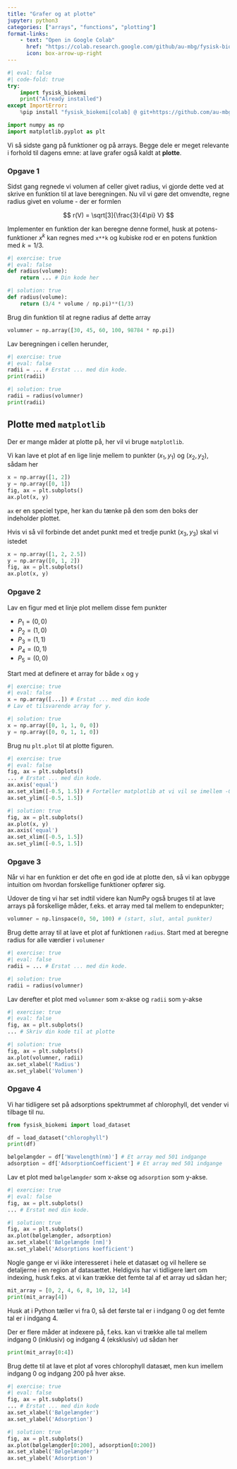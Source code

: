 ```yaml
---
title: "Grafer og at plotte"
jupyter: python3
categories: ["arrays", "functions", "plotting"]
format-links:
    - text: "Open in Google Colab"
      href: "https://colab.research.google.com/github/au-mbg/fysisk-biokemi/blob/main/built_notebooks/student/notebook_4.ipynb"
      icon: box-arrow-up-right
---
```


``` python
#| eval: false
#| code-fold: true
try:
    import fysisk_biokemi
    print("Already installed")
except ImportError:
    %pip install "fysisk_biokemi[colab] @ git+https://github.com/au-mbg/fysisk-biokemi.git"
```

```python
import numpy as np
import matplotlib.pyplot as plt
```

Vi så sidste gang på funktioner og på arrays. Begge dele er meget relevante 
i forhold til dagens emne: at lave grafer også kaldt at **plotte**. 

### Opgave 1

Sidst gang regnede vi volumen af celler givet radius, vi gjorde dette ved at 
skrive en funktion til at lave beregningen. Nu vil vi gøre det omvendte, regne 
radius givet en volume - der er formlen

$$
r(V) = \sqrt[3]{\frac{3}{4\pi} V}
$$

Implementer en funktion der kan beregne denne formel, husk at potens-funktioner $x^k$ kan 
regnes med `x**k` og kubiske rod er en potens funktion med $k=1/3$.

```python
#| exercise: true
#| eval: false
def radius(volume):
    return ... # Din kode her
```

```python
#| solution: true
def radius(volume):
    return (3/4 * volume / np.pi)**(1/3)
```


Brug din funktion til at regne radius af dette array 

```python
volumner = np.array([30, 45, 60, 100, 98784 * np.pi])
```

Lav beregningen i cellen herunder,

```python
#| exercise: true
#| eval: false
radii = ... # Erstat ... med din kode.
print(radii)
```

```python
#| solution: true
radii = radius(volumner)
print(radii)
```

## Plotte med `matplotlib`

Der er mange måder at plotte på, her vil vi bruge `matplotlib`.

Vi kan lave et plot af en lige linje mellem to punkter $(x_1, y_1)$ og $(x_2, y_2)$,
sådam her

```python
x = np.array([1, 2])
y = np.array([0, 1])
fig, ax = plt.subplots()
ax.plot(x, y)
```

::: {.callout-note}

`ax` er en speciel type, her kan du tænke på den som den boks der indeholder plottet. 

::: 

Hvis vi så vil forbinde det andet punkt med et tredje punkt $(x_3, y_3)$ skal vi istedet 

```python
x = np.array([1, 2, 2.5])
y = np.array([0, 1, 2])
fig, ax = plt.subplots()
ax.plot(x, y)
```

### Opgave 2

Lav en figur med et linje plot mellem disse fem punkter

- $P_1 = (0, 0)$
- $P_2 = (1, 0)$
- $P_3 = (1, 1)$
- $P_4 = (0, 1)$
- $P_5 = (0, 0)$

Start med at definere et array for både `x` og `y`

```python
#| exercise: true
#| eval: false
x = np.array([...]) # Erstat ... med din kode
# Lav et tilsvarende array for y.
```

```python
#| solution: true
x = np.array([0, 1, 1, 0, 0])
y = np.array([0, 0, 1, 1, 0])
```
Brug nu `plt.plot` til at plotte figuren. 

```python
#| exercise: true
#| eval: false
fig, ax = plt.subplots()
... # Erstat ... med din kode.
ax.axis('equal')
ax.set_xlim([-0.5, 1.5]) # Fortæller matplotlib at vi vil se imellem -0.5 og 1.5 på x-aksen
ax.set_ylim([-0.5, 1.5])
```

```python
#| solution: true
fig, ax = plt.subplots()
ax.plot(x, y)
ax.axis('equal')
ax.set_xlim([-0.5, 1.5])
ax.set_ylim([-0.5, 1.5])
```
### Opgave 3

Når vi har en funktion er det ofte en god ide at plotte den, så vi kan opbygge intuition om 
hvordan forskellige funktioner opfører sig. 

Udover de ting vi har set indtil videre kan NumPy også bruges til at lave arrays 
på forskellige måder, f.eks. et array med tal mellem to endepunkter; 

```python
volumner = np.linspace(0, 50, 100) # (start, slut, antal punkter)
```
Brug dette array til at lave et plot af funktionen `radius`. Start 
med at beregne radius for alle værdier i `volumener`

```python
#| exercise: true
#| eval: false
radii = ... # Erstat ... med din kode.
```

```python
#| solution: true
radii = radius(volumner)
```
Lav derefter et plot med `volumner` som x-akse og `radii` som y-akse

```python
#| exercise: true
#| eval: false
fig, ax = plt.subplots()
... # Skriv din kode til at plotte
```

```python
#| solution: true
fig, ax = plt.subplots()
ax.plot(volumner, radii)
ax.set_xlabel('Radius')
ax.set_ylabel('Volumen')
```

### Opgave 4

Vi har tidligere set på adsorptions spektrummet af chlorophyll, det vender vi tilbage til nu. 

```python
from fysisk_biokemi import load_dataset

df = load_dataset("chlorophyll")
print(df)

bølgelængder = df['Wavelength(nm)'] # Et array med 501 indgange
adsorption = df['AdsorptionCoefficient'] # Et array med 501 indgange
```

Lav et plot med `bølgelængder` som x-akse og `adsorption` som y-akse. 

```python
#| exercise: true
#| eval: false
fig, ax = plt.subplots()
... # Erstat med din kode.
```

```python
#| solution: true
fig, ax = plt.subplots()
ax.plot(bølgelængder, adsorption)
ax.set_xlabel('Bølgelængde [nm]')
ax.set_ylabel('Adsorptions koefficient')
```

Nogle gange er vi ikke interesseret i hele et datasæt og vil hellere se detaljerne 
i en region af datasættet. Heldigvis har vi tidligere lært om indexing, husk 
f.eks. at vi kan trække det femte tal af et array ud sådan her; 

```python
mit_array = [0, 2, 4, 6, 8, 10, 12, 14]
print(mit_array[4])
```

::: {.callout-note}
Husk at i Python tæller vi fra 0, så det første tal er i indgang 0 og det femte tal er i indgang 4. 
::: 

Der er flere måder at indexere på, f.eks. kan vi trække alle tal mellem indgang 0 (inklusiv) og indgang 4 (eksklusiv) ud sådan her
```python
print(mit_array[0:4])
```

Brug dette til at lave et plot af vores chlorophyll datasæt, men kun imellem indgang 0 og indgang 200
på hver akse. 

```python
#| exercise: true
#| eval: false
fig, ax = plt.subplots()
... # Erstat ... med din kode
ax.set_xlabel('Bølgelængder')
ax.set_ylabel('Adsorption')
```

```python
#| solution: true
fig, ax = plt.subplots()
ax.plot(bølgelængder[0:200], adsorption[0:200])
ax.set_xlabel('Bølgelængder')
ax.set_ylabel('Adsorption')
```









